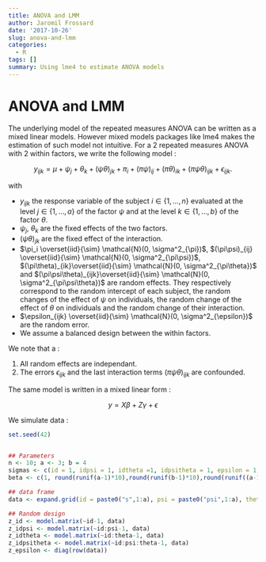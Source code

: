 ```yaml
---
title: ANOVA and LMM
author: Jaromil Frossard
date: '2017-10-26'
slug: anova-and-lmm
categories:
  - R
tags: []
summary: Using lme4 to estimate ANOVA models
---
```


# ANOVA and LMM

The underlying model of the repeated measures ANOVA can be written as a mixed linear models. However mixed models packages like lme4 makes the estimation of such model not intuitive. For a 2 repeated measures ANOVA with 2 within factors, we write the following model : 


$$
y_{ijk} = \mu + \psi_j + \theta_k + (\psi\theta)_{jk}+\pi_i +(\pi\psi)_{ij}+(\pi\theta)_{ik} +(\pi\psi\theta)_{ijk}+\epsilon_{ijk}.
$$

with 

- $y_{ijk}$ the response variable of the subject $i \in \{1,\dots, n\}$ evaluated at the level $j \in \{1,\dots, a\}$ of the factor $\psi$ and at the level $k \in \{1,\dots, b\}$ of the factor $\theta$.
- $\psi_j$, $\theta_k$ are the fixed effects of the two factors.
- $(\psi\theta)_{jk}$ are the fixed effect of the interaction.
- $\pi_i \overset{iid}{\sim} \mathcal{N}(0, \sigma^2_{\pi})$, $(\pi\psi)_{ij} \overset{iid}{\sim} \mathcal{N}(0, \sigma^2_{\pi\psi})$, $(\pi\theta)_{ik}\overset{iid}{\sim} \mathcal{N}(0, \sigma^2_{\pi\theta})$ and $(\pi\psi\theta)_{ijk}\overset{iid}{\sim} \mathcal{N}(0, \sigma^2_{\pi\psi\theta})$ are random effects. They respectively correspond to the random intercept of each subject, the random changes of the effect of $\psi$ on individuals, the random change of the effect of $\theta$ on individuals and the random change of their interaction.
- $\epsilon_{ijk} \overset{iid}{\sim} \mathcal{N}(0, \sigma^2_{\epsilon})$ are the random error.
- We assume a balanced design between the within factors.

We note that a :

1. All random effects are independant.
2. The errors $\epsilon_{ijk}$ and the last interaction terms $(\pi\psi\theta)_{ijk}$ are  confounded.

The same model is written in a mixed linear form :

$$
y = X\beta + Z\gamma +\epsilon
$$



We simulate data :

```r
set.seed(42)


## Parameters
n <- 10; a <- 3; b = 4
sigmas <- c(id = 1, idpsi = 1, idtheta =1, idpsitheta = 1, epsilon = 1) 
beta <- c(1, round(runif(a-1)*10),round(runif(b-1)*10),round(runif((a-1)*(b-1))*10))

## data frame
data <- expand.grid(id = paste0("s",1:a), psi = paste0("psi",1:a), theta = paste0("theta",1:a))

## Random design
z_id <- model.matrix(~id-1, data)
z_idpsi <- model.matrix(~id:psi-1, data)
z_idtheta <- model.matrix(~id:theta-1, data)
z_idpsitheta <- model.matrix(~id:psi:theta-1, data)
z_epsilon <- diag(row(data))


```












